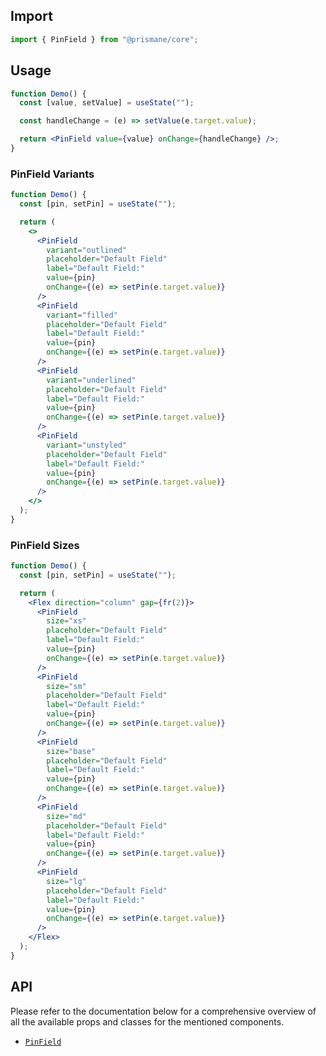 ## Import

```js
import { PinField } from "@prismane/core";
```

## Usage

```jsx
function Demo() {
  const [value, setValue] = useState("");

  const handleChange = (e) => setValue(e.target.value);

  return <PinField value={value} onChange={handleChange} />;
}
```

### PinField Variants

```jsx
function Demo() {
  const [pin, setPin] = useState("");

  return (
    <>
      <PinField
        variant="outlined"
        placeholder="Default Field"
        label="Default Field:"
        value={pin}
        onChange={(e) => setPin(e.target.value)}
      />
      <PinField
        variant="filled"
        placeholder="Default Field"
        label="Default Field:"
        value={pin}
        onChange={(e) => setPin(e.target.value)}
      />
      <PinField
        variant="underlined"
        placeholder="Default Field"
        label="Default Field:"
        value={pin}
        onChange={(e) => setPin(e.target.value)}
      />
      <PinField
        variant="unstyled"
        placeholder="Default Field"
        label="Default Field:"
        value={pin}
        onChange={(e) => setPin(e.target.value)}
      />
    </>
  );
}
```

### PinField Sizes

```jsx
function Demo() {
  const [pin, setPin] = useState("");

  return (
    <Flex direction="column" gap={fr(2)}>
      <PinField
        size="xs"
        placeholder="Default Field"
        label="Default Field:"
        value={pin}
        onChange={(e) => setPin(e.target.value)}
      />
      <PinField
        size="sm"
        placeholder="Default Field"
        label="Default Field:"
        value={pin}
        onChange={(e) => setPin(e.target.value)}
      />
      <PinField
        size="base"
        placeholder="Default Field"
        label="Default Field:"
        value={pin}
        onChange={(e) => setPin(e.target.value)}
      />
      <PinField
        size="md"
        placeholder="Default Field"
        label="Default Field:"
        value={pin}
        onChange={(e) => setPin(e.target.value)}
      />
      <PinField
        size="lg"
        placeholder="Default Field"
        label="Default Field:"
        value={pin}
        onChange={(e) => setPin(e.target.value)}
      />
    </Flex>
  );
}
```

## API

Please refer to the documentation below for a comprehensive overview of all the available props and classes for the mentioned components.

- [`PinField`](/docs/components-api/pin-field-api)
